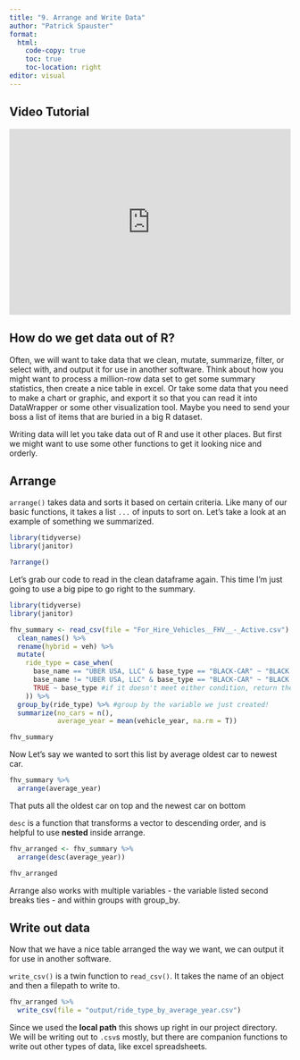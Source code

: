 ```yaml
---
title: "9. Arrange and Write Data"
author: "Patrick Spauster"
format:
  html:
    code-copy: true
    toc: true
    toc-location: right
editor: visual
---
```


## Video Tutorial

```{=html}
<div style="max-width:608px"><div style="position:relative;padding-bottom:66.118421052632%"><iframe id="kaltura_player" src="https://cdnapisec.kaltura.com/p/1674401/sp/167440100/embedIframeJs/uiconf_id/23435151/partner_id/1674401?iframeembed=true&playerId=kaltura_player&entry_id=1_p9hiewn7&flashvars[streamerType]=auto&amp;flashvars[localizationCode]=en&amp;flashvars[sideBarContainer.plugin]=true&amp;flashvars[sideBarContainer.position]=left&amp;flashvars[sideBarContainer.clickToClose]=true&amp;flashvars[chapters.plugin]=true&amp;flashvars[chapters.layout]=vertical&amp;flashvars[chapters.thumbnailRotator]=false&amp;flashvars[streamSelector.plugin]=true&amp;flashvars[EmbedPlayer.SpinnerTarget]=videoHolder&amp;flashvars[dualScreen.plugin]=true&amp;flashvars[LeadWithHLSOnFlash]=true&amp;flashvars[Kaltura.addCrossoriginToIframe]=true&amp;&wid=1_kbzn3fjl" width="608" height="402" allowfullscreen webkitallowfullscreen mozAllowFullScreen allow="autoplay *; fullscreen *; encrypted-media *" sandbox="allow-downloads allow-forms allow-same-origin allow-scripts allow-top-navigation allow-pointer-lock allow-popups allow-modals allow-orientation-lock allow-popups-to-escape-sandbox allow-presentation allow-top-navigation-by-user-activation" frameborder="0" title="9. arrange write csv" style="position:absolute;top:0;left:0;width:100%;height:100%"></iframe></div></div>
```
## How do we get data out of R?

Often, we will want to take data that we clean, mutate, summarize, filter, or select with, and output it for use in another software. Think about how you might want to process a million-row data set to get some summary statistics, then create a nice table in excel. Or take some data that you need to make a chart or graphic, and export it so that you can read it into DataWrapper or some other visualization tool. Maybe you need to send your boss a list of items that are buried in a big R dataset.

Writing data will let you take data out of R and use it other places. But first we might want to use some other functions to get it looking nice and orderly.

## Arrange

`arrange()` takes data and sorts it based on certain criteria. Like many of our basic functions, it takes a list `...` of inputs to sort on. Let's take a look at an example of something we summarized.

```r
library(tidyverse)
library(janitor)

?arrange()
```

Let's grab our code to read in the clean dataframe again. This time I'm just going to use a big pipe to go right to the summary.

```r
library(tidyverse)
library(janitor)

fhv_summary <- read_csv(file = "For_Hire_Vehicles__FHV__-_Active.csv") %>% 
  clean_names() %>% 
  rename(hybrid = veh) %>% 
  mutate(
    ride_type = case_when(
      base_name == "UBER USA, LLC" & base_type == "BLACK-CAR" ~ "BLACK CAR RIDESHARE",
      base_name != "UBER USA, LLC" & base_type == "BLACK-CAR" ~ "BLACK CAR NON-RIDESHARE",
      TRUE ~ base_type #if it doesn't meet either condition, return the base_type
    )) %>% 
  group_by(ride_type) %>% #group by the variable we just created!
  summarize(no_cars = n(),
            average_year = mean(vehicle_year, na.rm = T))

fhv_summary
```

Now Let's say we wanted to sort this list by average oldest car to newest car.

```r
fhv_summary %>% 
  arrange(average_year)
```

That puts all the oldest car on top and the newest car on bottom

`desc` is a function that transforms a vector to descending order, and is helpful to use **nested** inside arrange.

```r
fhv_arranged <- fhv_summary %>% 
  arrange(desc(average_year))

fhv_arranged
```

Arrange also works with multiple variables - the variable listed second breaks ties - and within groups with group_by.

## Write out data

Now that we have a nice table arranged the way we want, we can output it for use in another software.

`write_csv()` is a twin function to `read_csv()`. It takes the name of an object and then a filepath to write to.

```r
fhv_arranged %>% 
  write_csv(file = "output/ride_type_by_average_year.csv")
```

Since we used the **local path** this shows up right in our project directory. We will be writing out to `.csv`s mostly, but there are companion functions to write out other types of data, like excel spreadsheets.

